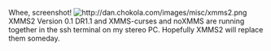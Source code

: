 Whee, screenshot!
[[Image:http://dan.chokola.com/images/misc/xmms2.png]]
XMMS2 Version 0.1 DR1.1 and XMMS-curses and noXMMS are running together in the ssh terminal on my stereo PC. Hopefully XMMS2 will replace them someday.